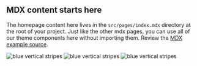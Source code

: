 

## MDX content starts here

<PageDescription>

The homepage content here lives in the `src/pages/index.mdx` directory at the
root of your project. Just like the other mdx pages, you can use all of our
theme components here without importing them. Review the
[MDX example source](https://github.com/carbon-design-system/gatsby-theme-carbon/blob/master/packages/example/src/pages/index.mdx).

</PageDescription>

<FeatureCard
    color="dark"
    href="/getting-started"
    title="Getting started"
    actionIcon="arrowRight"
    className="homepage-feature"
    >

<ArtDirection>

![blue vertical stripes](../images/blue-stripes-mobile.png)
![blue vertical stripes](../images/blue-stripes-tablet.png)
![blue vertical stripes](../images/blue-stripes.png)

</ArtDirection>

</FeatureCard>
